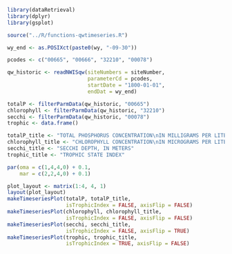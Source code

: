 
```r
library(dataRetrieval)
library(dplyr)
library(gsplot)

source("../R/functions-qwtimeseries.R")
```

```r
wy_end <- as.POSIXct(paste0(wy, "-09-30"))

pcodes <- c("00665", "00666", "32210", "00078")

qw_historic <- readNWISqw(siteNumbers = siteNumber, 
                          parameterCd = pcodes,
                          startDate = "1800-01-01", 
                          endDat = wy_end)

totalP <- filterParmData(qw_historic, "00665") 
chlorophyll <- filterParmData(qw_historic, "32210")
secchi <- filterParmData(qw_historic, "00078")
trophic <- data.frame()

totalP_title <- "TOTAL PHOSPHORUS CONCENTRATION\nIN MILLIGRAMS PER LITER"
chlorophyll_title <- "CHLOROPHYLL CONCENTRATION\nIN MICROGRAMS PER LITER"
secchi_title <- "SECCHI DEPTH, IN METERS"
trophic_title <- "TROPHIC STATE INDEX"

par(oma = c(1,4,4,0) + 0.1,
    mar = c(2,2,4,0) + 0.1)

plot_layout <- matrix(1:4, 4, 1)
layout(plot_layout)
makeTimeseriesPlot(totalP, totalP_title, 
                   isTrophicIndex = FALSE, axisFlip = FALSE)
makeTimeseriesPlot(chlorophyll, chlorophyll_title, 
                   isTrophicIndex = FALSE, axisFlip = FALSE)
makeTimeseriesPlot(secchi, secchi_title, 
                   isTrophicIndex = FALSE, axisFlip = TRUE)
makeTimeseriesPlot(trophic, trophic_title, 
                   isTrophicIndex = TRUE, axisFlip = FALSE)
```

